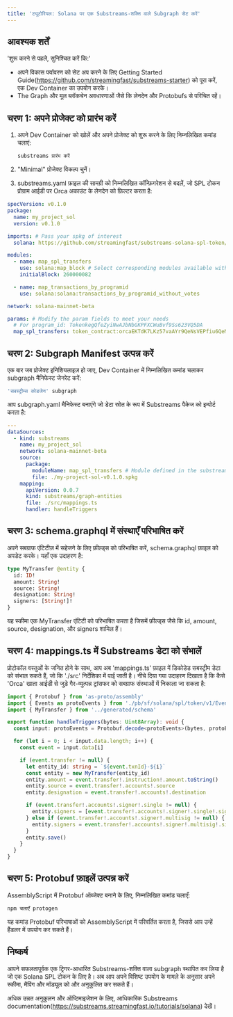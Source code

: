 ```yaml
---
title: 'ट्यूटोरियल: Solana पर एक Substreams-शक्ति वाले Subgraph सेट करें'
---
```


## आवश्यक शर्तें

'शुरू करने से पहले, सुनिश्चित करें कि:'

- अपने विकास पर्यावरण को सेट अप करने के लिए Getting Started Guide(https://github.com/streamingfast/substreams-starter) को पूरा करें, एक Dev Container का उपयोग करके।
- The Graph और मूल ब्लॉकचेन अवधारणाओं जैसे कि लेनदेन और Protobufs से परिचित रहें।

## चरण 1: अपने प्रोजेक्ट को प्रारंभ करें

<VideoEmbed youtube="RmKi-Nq9E_A" />

1. अपने Dev Container को खोलें और अपने प्रोजेक्ट को शुरू करने के लिए निम्नलिखित कमांड चलाएं:

   ```bash
   substreams प्रारंभ करें
   ```

2. "Minimal" प्रोजेक्ट विकल्प चुनें।

3. substreams.yaml फ़ाइल की सामग्री को निम्नलिखित कॉन्फ़िगरेशन से बदलें, जो SPL टोकन प्रोग्राम आईडी पर Orca अकाउंट के लेनदेन को फ़िल्टर करता है:

```yaml
specVersion: v0.1.0
package:
  name: my_project_sol
  version: v0.1.0

imports: # Pass your spkg of interest
  solana: https://github.com/streamingfast/substreams-solana-spl-token/raw/master/tokens/solana-spl-token-v0.1.0.spkg

modules:
  - name: map_spl_transfers
    use: solana:map_block # Select corresponding modules available within your spkg
    initialBlock: 260000082

  - name: map_transactions_by_programid
    use: solana:solana:transactions_by_programid_without_votes

network: solana-mainnet-beta

params: # Modify the param fields to meet your needs
  # For program_id: TokenkegQfeZyiNwAJbNbGKPFXCWuBvf9Ss623VQ5DA
  map_spl_transfers: token_contract:orcaEKTdK7LKz57vaAYr9QeNsVEPfiu6QeMU1kektZE
```

## चरण 2: Subgraph Manifest उत्पन्न करें

एक बार जब प्रोजेक्ट इनिशियलाइज़ हो जाए, Dev Container में निम्नलिखित कमांड चलाकर subgraph मैनिफेस्ट जेनरेट करें:

```bash
'सबस्ट्रीम्स कोडजेन' subgraph
```

आप subgraph.yaml मैनिफेस्ट बनाएंगे जो डेटा स्रोत के रूप में Substreams पैकेज को इम्पोर्ट करता है:

```yaml
---
dataSources:
  - kind: substreams
    name: my_project_sol
    network: solana-mainnet-beta
    source:
      package:
        moduleName: map_spl_transfers # Module defined in the substreams.yaml
        file: ./my-project-sol-v0.1.0.spkg
    mapping:
      apiVersion: 0.0.7
      kind: substreams/graph-entities
      file: ./src/mappings.ts
      handler: handleTriggers
```

## चरण 3: schema.graphql में संस्थाएँ परिभाषित करें

अपने सबग्राफ एंटिटीज़ में सहेजने के लिए फ़ील्ड्स को परिभाषित करें, schema.graphql फ़ाइल को अपडेट करके। यहाँ एक उदाहरण है:

```graphql
type MyTransfer @entity {
  id: ID!
  amount: String!
  source: String!
  designation: String!
  signers: [String!]!
}
```

यह स्कीमा एक MyTransfer एंटिटी को परिभाषित करता है जिसमें फ़ील्ड्स जैसे कि id, amount, source, designation, और signers शामिल हैं।

## चरण 4: mappings.ts में Substreams डेटा को संभालें

प्रोटोकॉल वस्तुओं के जनित होने के साथ, आप अब 'mappings.ts' फ़ाइल में डिकोडेड सबस्ट्रीम डेटा को संभाल सकते हैं, जो कि './src' निर्देशिका में पाई जाती है। नीचे दिया गया उदाहरण दिखाता है कि कैसे 'Orca' खाता आईडी से जुड़े गैर-व्युत्पन्न ट्रांसफर को सबग्राफ संस्थाओं में निकाला जा सकता है:

```ts
import { Protobuf } from 'as-proto/assembly'
import { Events as protoEvents } from './pb/sf/solana/spl/token/v1/Events'
import { MyTransfer } from '../generated/schema'

export function handleTriggers(bytes: Uint8Array): void {
  const input: protoEvents = Protobuf.decode<protoEvents>(bytes, protoEvents.decode)

  for (let i = 0; i < input.data.length; i++) {
    const event = input.data[i]

    if (event.transfer != null) {
      let entity_id: string = `${event.txnId}-${i}`
      const entity = new MyTransfer(entity_id)
      entity.amount = event.transfer!.instruction!.amount.toString()
      entity.source = event.transfer!.accounts!.source
      entity.designation = event.transfer!.accounts!.destination

      if (event.transfer!.accounts!.signer!.single != null) {
        entity.signers = [event.transfer!.accounts!.signer!.single!.signer]
      } else if (event.transfer!.accounts!.signer!.multisig != null) {
        entity.signers = event.transfer!.accounts!.signer!.multisig!.signers
      }
      entity.save()
    }
  }
}
```

## चरण 5: Protobuf फ़ाइलें उत्पन्न करें

AssemblyScript में Protobuf ऑब्जेक्ट बनाने के लिए, निम्नलिखित कमांड चलाएँ:

```bash
npm चलाएँ protogen
```

यह कमांड Protobuf परिभाषाओं को AssemblyScript में परिवर्तित करता है, जिससे आप उन्हें हैंडलर में उपयोग कर सकते हैं।

## निष्कर्ष

आपने सफलतापूर्वक एक ट्रिगर-आधारित Substreams-शक्ति वाला subgraph स्थापित कर लिया है जो एक Solana SPL टोकन के लिए है। अब आप अपने विशिष्ट उपयोग के मामले के अनुसार अपने स्कीमा, मैपिंग और मॉड्यूल को और अनुकूलित कर सकते हैं।

अधिक उन्नत अनुकूलन और ऑप्टिमाइजेशन के लिए, आधिकारिक Substreams documentation(https://substreams.streamingfast.io/tutorials/solana) देखें।
